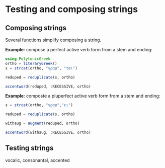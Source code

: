 # Testing and composing strings


## Composing strings

Several functions simplify composing a string.  

**Example**: compose a perfect active verb form from a stem and ending:

```julia
using PolytonicGreek
ortho = literaryGreek()
s = strcat(ortho, "γραφ", "ται")
```
```julia
reduped = reduplicate(s, ortho)
```

```julia
accentword(reduped, :RECESSIVE, ortho)
```


**Example**: composte a pluperfect active verb form from a stem and ending:

```julia
s = strcat(ortho, "γραφ","ει")
```
```julia
reduped = reduplicate(s, ortho)
```
```julia
withaug = augment(reduped, ortho)
```

```julia
accentword(withaug, :RECESSIVE, ortho)
```

## Testing strings

vocalic, consonantal, accented


